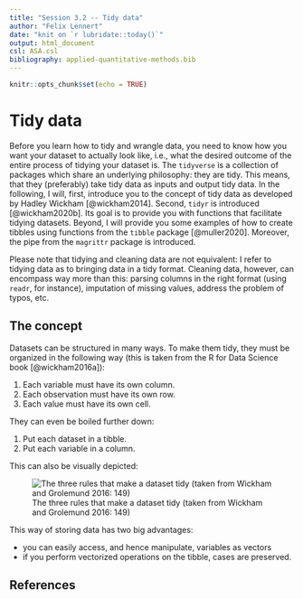 ```yaml
---
title: "Session 3.2 -- Tidy data"
author: "Felix Lennert"
date: "knit on `r lubridate::today()`"
output: html_document
csl: ASA.csl
bibliography: applied-quantitative-methods.bib
---
```


```r
knitr::opts_chunk$set(echo = TRUE)
```

# Tidy data

Before you learn how to tidy and wrangle data, you need to know how you want your dataset to actually look like, i.e., what the desired outcome of the entire process of tidying your dataset is. The `tidyverse` is a collection of packages which share an underlying philosophy: they are tidy. This means, that they (preferably) take tidy data as inputs and output tidy data. In the following, I will, first, introduce you to the concept of tidy data as developed by Hadley Wickham [@wickham2014]. Second, `tidyr` is introduced [@wickham2020b]. Its goal is to provide you with functions that facilitate tidying datasets. Beyond, I will provide you some examples of how to create tibbles using functions from the `tibble` package [@muller2020]. Moreover, the pipe from the `magrittr` package is introduced.

Please note that tidying and cleaning data are not equivalent: I refer to tidying data as to bringing data in a tidy format. Cleaning data, however, can encompass way more than this: parsing columns in the right format (using `readr`, for instance), imputation of missing values, address the problem of typos, etc. 

## The concept 

Datasets can be structured in many ways. To make them tidy, they must be organized in the following way (this is taken from the R for Data Science book [@wickham2016a]):

1. Each variable must have its own column.   
2. Each observation must have its own row.     
3. Each value must have its own cell.

They can even be boiled further down:

1. Put each dataset in a tibble.
2. Put each variable in a column.

This can also be visually depicted:

![The three rules that make a dataset tidy (taken from Wickham and Grolemund 2016: 149)](figures/tidy_data.png)

This way of storing data has two big advantages:  

* you can easily access, and hence manipulate, variables as vectors  
* if you perform vectorized operations on the tibble, cases are preserved.

## References